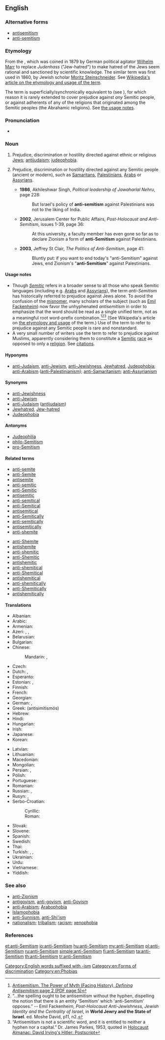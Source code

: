 ==English==
{{wikipedia}}

===Alternative forms===
* [[antisemitism]]
* [[anti-semitism]]

===Etymology===
From the {{etyl|de|en}} {{m|de|Antisemitismus}}, which was coined in 1879 by German political agitator [[w:Wilhelm Marr|Wilhelm Marr]] to replace ''Judenhass'' ("Jew-hatred") to make hatred of the Jews seem rational and sanctioned by scientific knowledge. The similar term {{m|de|antisemitisch||anti-semitic}} was first used in 1860, by Jewish scholar [[w:Moritz Steinschneider|Moritz Steinschneider]]. See [[w: Antisemitism#Etymology and usage|Wikipedia's article on the etymology and usage of the term]].

The term is superficially/synchronically equivalent to {{prefix|anti|Semitism|lang=en}} (see {{m|en|Semite}}), for which reason it is rarely extended to cover prejudice against ''any'' Semitic people, or against adherents of any of the religions that originated among the Semitic peoples (the Abrahamic religions). See [[#Usage_notes|the usage notes]].

===Pronunciation===
* {{IPA|/ˌæntɪˈsɛmɪˌtɪzəm/|/ˌæntiˈsɛmɪˌtɪzəm/|/ˌæntaɪˈsɛmɪˌtɪzəm/|lang=en}}

===Noun===
{{en-noun|head=[[anti-]][[Semitism]]}}

# {{lb|en|narrower sense}} Prejudice, discrimination or hostility directed against ethnic or religious [[Jew]]s; [[antijudaism]]; [[judeophobia]].
# {{lb|en|broader sense|rare|nonstandard}} Prejudice, discrimination or hostility directed against any Semitic people (ancient or modern), such as [[Samaritan]]s, [[Palestinian]]s, [[Arab]]s or [[Assyrians]].
#* '''1986''', Akhileshwar Singh, ''Political leadership of Jawaharlal Nehru'', page 228:
#*: But Israel's policy of '''anti-semitism''' against Palestinians was not to the liking of India.
#* '''2002''', Jerusalem Center for Public Affairs, ''Post-Holocaust and Anti-Semitism'', issues 1-39, page 36:
#*: At this university, a faculty member has even gone so far as to declare Zionism a form of '''anti-Semitism''' against Palestinians.
#* '''2003''', Jeffrey St Clair, ''The Politics of Anti-Semitism'', page 41:
#*: Bluntly put: if you want to end today's "anti-Semitism" against Jews, end Zionism's "'''anti-Semitism'''" against Palestinians.

====Usage notes====
* Though ''[[Semitic]]'' refers in a broader sense to all those who speak Semitic languages (including e.g. [[w:Arab|Arabs]] and [[w:Assyrian people|Assyrians]]), the term ''anti-Semitism'' has historically referred to prejudice against Jews alone. To avoid the confusion of the [[misnomer]], many scholars of the subject (such as [[w:Emil Fackenheim|Emil Fackenheim]]) now favor the unhyphenated ''antisemitism'' in order to emphasize that the word should be read as a single unified term, not as a meaningful root word-prefix combination.<ref>[http://www.facinghistory.org/campus/reslib.nsf/99ca830bb4f483948525717f005abfc7/2820f36c177cc758852571860065e8c2/$FILE/complete_antisemitism.pdf Antisemitism. The Power of Myth (Facing History), ''Defining Antisemitism'' page 2 (PDF page 5)]</ref><ref>“…the spelling ought to be antisemitism without the hyphen, dispelling the notion that there is an entity 'Semitism' which 'anti-Semitism' opposes.” -- Emil Fackenheim, ''Post-Holocaust Anti-Jewishness, Jewish Identity and the Centrality of Israel'', in '''World Jewry and the State of Israel'''. ed. Moshe David, p11, n2.</ref><ref>“Antisemitism is not a scientific word, and it is entitled to neither a hyphen nor a capital.” Dr. James Parkes, 1953, quoted in [http://www.nizkor.org/ftp.cgi/people/i/irving.david/jackel/postscript-kirk-6 Holocaust Almanac: David Irving's Hitler: Postscript]</ref> (See Wikipedia's article on [[w: Antisemitism#Etymology and usage|the etymology and usage]] of the term.) Use of the term to refer to prejudice against any Semitic people is rare and nonstandard.
* A very small number of writers use the term to refer to prejudice against Muslims, apparently considering them to constitute a [[Semitic]] [[race]] as opposed to only a [[religion]]. See [[Citations:anti-Semitism|citations]].

====Hyponyms====
* {{sense|hostility directed against any Semitic people}} [[anti-Judaism]], [[anti-Jewism]], [[anti-Jewishness]], [[Jewhatred]], [[Judeophobia]]; [[anti-Arabism]] ([[anti-Palestinianism]]); [[anti-Samaritanism]]; [[anti-Assyrianism]]

====Synonyms====
* [[anti-Jewishness]]
* [[anti-Jewism]]
* [[anti-Judaism]] ([[antijudaism]])
* [[Jewhatred]], [[Jew-hatred]]
* [[Judeophobia]]

====Antonyms====
* [[Judeophilia]]
* [[philo-Semitism]]
* [[pro-Semitism]]

====Related terms====
{{rel-top|terms related ''anti-Semitism''}}
* [[anti-semite]]
* [[anti-Semite]]
* [[antisemite]]
* [[anti-semitic]]
* [[anti-Semitic]]
* [[antisemitic]]
* [[anti-semitical]]
* [[anti-Semitical]]
* [[antisemitical]]
* [[anti-Semitically]]
* [[anti-semitically]]
* [[antisemitically]]
* [[anti-shemite]]
{{rel-mid}}
* [[anti-Shemite]]
* [[antishemite]]
* [[anti-shemitic]]
* [[anti-Shemitic]]
* [[antishemitic]]
* [[anti-shemitical]]
* [[anti-Shemitical]]
* [[antishemitical]]
* [[anti-shemitically]]
* [[anti-Shemitically]]
* [[antishemitically]]
{{rel-bottom}}

====Translations====
{{trans-top|prejudice or hostility against Jews}}
* Albanian: {{t|sq|antisemitizëm}}
* Arabic: {{t|ar|مُعَادَاة اَلسَّامِيَّة|f|tr=muʿādāt as-sāmiyya}}
* Armenian: {{t+|hy|հակասեմականություն|sc=Armn}}
* Azeri: {{t|az|antisemitizm}}, {{t|az|Yəhudi əleyhdarlığı}}, {{t|az|Yəhudi düşmənçiliyi}}
* Belarusian: {{t|be|антысеміты́зм|m|sc=Cyrl}}
* Bulgarian: {{t|bg|антисемити́зъм|m|sc=Cyrl}}
* Chinese:
*: Mandarin: {{t+|cmn|反猶太主義|sc=Hani}}, {{t|cmn|反犹太主义|tr=fǎn-Yóutài-zhǔyì|sc=Hani}}
* Czech: {{t+|cs|antisemitismus|m}}
* Dutch: {{t|nl|anti-semitisme|n}}, {{t+|nl|jodenhaat|f}}
* Esperanto: {{t|eo|kontraŭjudismo}}
* Estonian: {{t|et|antisemitism}}, {{t|et|juudivaenulikkus}}
* Finnish: {{t|fi|anti-semitismi}}
* French: {{t+|fr|anti-sémitisme|m}}
* Georgian: {{t|ka|ანტისემიტიზმი|sc=Geor}}
* German: {{t+|de|Antisemitismus|m}}, {{t|de|Judenhass|m}}
* Greek: {{t+|el|αντισημιτισμός|m}} (antisimitismós)
* Hebrew: {{t+|he|אַנְטִישֵׁמִיּוּת|f|tr=antishémiyut}}
* Hindi: {{t|hi|यहूदी विरोधवाद|m|tr=yahūdī virodhavād|sc=Deva}}
* Hungarian: {{t+|hu|antiszemitizmus}}
* Irish: {{t|ga|frith-Sheimíteachas}}
* Japanese: {{t|ja|反ユダヤ主義|tr=han-Yudaya-shugi}}
* Korean: {{t|ko|반유대주의|tr=ban-yudaejuui|sc=Kore}}
{{trans-mid}}
* Latvian: {{t|lv|antisemītisms|m}}
* Lithuanian: {{t|lt|antisemitizmas|m}}
* Macedonian: {{t|mk|антисемити́зам|m|sc=Cyrl}}
* Mongolian: {{t|mn|антисемитизм|sc=Cyrl}}
* Persian: {{t|fa|یهودی‌ستیزی|tr=yahudi-setizi|sc=fa-Arab}}, {{t|fa|یهودستیزی|tr=yahud-setizi|sc=fa-Arab}}
* Polish: {{t+|pl|antysemityzm|m-in}}
* Portuguese: {{t+|pt|antissemitismo|m}}
* Romanian: {{t+|ro|antisemitism|n}}
* Russian: {{t+|ru|антисемити́зм|m}}, {{t+|ru|юдофо́бия|f}}
* Rusyn: {{t|rue|антісеміті́зм|m|sc=Cyrl}}, {{t|rue|юдофо́бія|f|sc=Cyrl}}
* Serbo-Croatian:
*: Cyrillic: {{t|sh|антисемитизам|m}}
*: Roman: {{t+|sh|antisemitizam|m}}
* Slovak: {{t|sk|antisemitizmus|m}}
* Slovene: {{t|sl|antisemitizem|m}}
* Spanish: {{t+|es|antisemitismo|m}}
* Swedish: {{t+|sv|antisemitism|c}}
* Thai: {{t|th|การต่อต้านยิว|tr=gaan dtòr dtâan yiw|sc=Thai}}
* Turkish: {{t+|tr|antisemitizm}}, {{t|tr|Yahudi karşıtlığı}}, {{t|tr|Yahudi düşmanlığı}}
* Ukrainian: {{t+|uk|антисеміти́зм|m|sc=Cyrl}}
* Urdu: {{t|ur|ضد سامیت|tr=ḍid sāmīt|sc=ur-Arab}}
* Vietnamese: {{t|vi|chủ nghĩa bài Do Thái}}
* Yiddish: {{t|yi|אַנטיסעמיטיזם|m|tr=antisemitizm|sc=Hebr}}
{{trans-bottom}}

{{trans-top|prejudice or hostility against any other Semitic people}}
{{trans-mid}}
{{trans-bottom}}

===See also===
* [[anti-Zionism]]
* [[antigoyism]], [[anti-goyism]], [[anti-Goyism]]
* [[anti-Arabism]]; [[Arabophobia]]
* [[Islamophobia]]
* [[anti-Sunnism]], [[anti-Shi'ism]]
* [[nationalism]]; [[tribalism]]; [[racism]]; [[xenophobia]]

===References===
<references/>

[[Category:English words suffixed with -ism]]
[[Category:en:Forms of discrimination]]
[[Category:en:Phobias]]

[[et:anti-Semitism]]
[[io:anti-Semitism]]
[[hu:anti-Semitism]]
[[my:anti-Semitism]]
[[pl:anti-Semitism]]
[[ru:anti-Semitism]]
[[simple:anti-Semitism]]
[[fi:anti-Semitism]]
[[ta:anti-Semitism]]
[[th:anti-Semitism]]
[[tr:anti-Semitism]]
